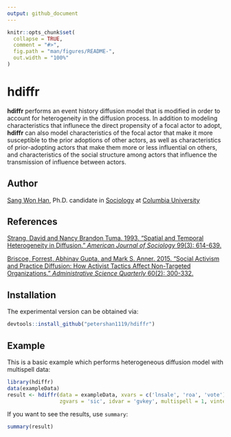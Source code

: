 ```yaml
---
output: github_document
---
```


<!-- README.md is generated from README.Rmd. Please edit that file -->

```r
knitr::opts_chunk$set(
  collapse = TRUE,
  comment = "#>",
  fig.path = "man/figures/README-",
  out.width = "100%"
)
```

# hdiffr

<!-- badges: start -->
<!-- badges: end -->

**hdiffr** performs an event history diffusion model that is modified in order to account for heterogeneity in the diffusion process. In addition to modeling characteristics that influnece the direct propensity of a focal actor to adopt, **hdiffr** can also model characteristics of the focal actor that make it more susceptible to the prior adoptions of other actors, as well as characteristics of prior-adopting actors that make them more or less influential on others, and characteristics of the social structure among actors that influence the transmission of influence between actors.

## Author

[Sang Won Han](https://sociology.columbia.edu/content/sang-won-han), Ph.D. candidate in [Sociology](https://sociology.columbia.edu/) at [Columbia University](https://www.columbia.edu)

## References

[Strang, David and Nancy Brandon Tuma. 1993. "Spatial and Temporal Heterogeneity in Diffusion." *American Journal of Sociology* 99(3): 614-639.](https://www.journals.uchicago.edu/doi/abs/10.1086/230318)

[Briscoe, Forrest, Abhinav Gupta, and Mark S. Anner. 2015. "Social Activism and Practice Diffusion: How Activist Tactics Affect Non-Targeted Organizations." *Administrative Science Quarterly* 60(2): 300-332.](https://journals.sagepub.com/doi/full/10.1177/0001839215579235?casa_token=C3NsMc_O3ZkAAAAA%3Ajs_seJ2S5xJIgFgkvDT56LZaqgSK-qgb8BFDQR6N9hmB95RlecbTMk-Xkb5Zkn0QB6fRD7xOWJBKK_w)

## Installation

The experimental version can be obtained via:

``` r
devtools::install_github("petershan1119/hdiffr")
```

## Example

This is a basic example which performs heterogeneous diffusion model with multispell data:

```r
library(hdiffr)
data(exampleData)
result <- hdiffr(data = exampleData, xvars = c('lnsale', 'roa', 'vote'), vvars = 'activistgrp', wvars = 'lnsale', 
                 zgvars = 'sic', idvar = 'gvkey', multispell = 1, vintercept = 1, hrno = 1)
```

If you want to see the results, use `summary`:

```r
summary(result)
```
